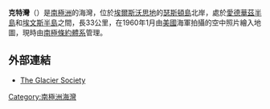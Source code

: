 '''克特灣'''（{{lang-en|Koether Inlet}}）是[[南極洲|南極洲]]的海灣，位於[[埃爾斯沃思地|埃爾斯沃思地]]的[[瑟斯頓島|瑟斯頓島]]北岸，處於[[愛德華茲半島|愛德華茲半島]]和[[埃文斯半島|埃文斯半島]]之間，長33公里，在1960年1月由[[美國|美國]]海軍拍攝的空中照片繪入地圖，現時由[[南極條約體系|南極條約體系]]管理。

==外部連結==
* [http://www.glaciersociety.org/ The Glacier Society] {{Wayback|url=http://www.glaciersociety.org/ |date=20201123164807 }}

{{coord|72|1|S|97|15|W|source:GNIS|display=title}}

{{Antarctica-geo-stub}}
[[Category:南極洲海灣|Category:南極洲海灣]]